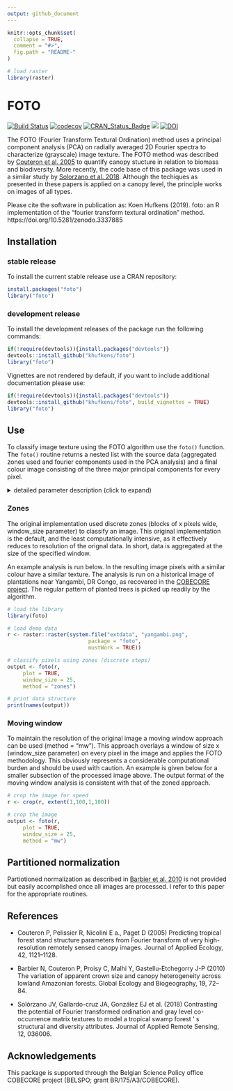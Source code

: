```yaml
---
output: github_document
---
```

<!-- README.md is generated from README.Rmd. Please edit that file -->

```r
knitr::opts_chunk$set(
  collapse = TRUE,
  comment = "#>",
  fig.path = "README-"
)

# load raster
library(raster)
```

# FOTO

[![Build Status](https://travis-ci.org/khufkens/foto.svg)](https://travis-ci.org/khufkens/foto) [![codecov](https://codecov.io/gh/khufkens/foto/branch/master/graph/badge.svg)](https://codecov.io/gh/khufkens/foto)
[![CRAN\_Status\_Badge](https://www.r-pkg.org/badges/version/foto)](https://cran.r-project.org/package=foto)
[![](https://cranlogs.r-pkg.org/badges/grand-total/foto)](https://cran.r-project.org/package=foto)
[![DOI](https://zenodo.org/badge/DOI/10.5281/zenodo.3337885.svg)](https://doi.org/10.5281/zenodo.3337885)

The FOTO (Fourier Transform Textural Ordination) method uses a principal component analysis (PCA) on radially averaged 2D Fourier spectra to characterize (grayscale) image texture. The FOTO method was described by [Couteron et al. 2005](http://onlinelibrary.wiley.com/doi/10.1111/j.1365-2664.2005.01097.x/abstract;jsessionid=359DD0662C272A59AF94FAEF3F213156.f02t04) to quantify canopy stucture in relation to biomass and biodiversity. More recently, the code base of this package was used in a similar study by [Solorzano et al. 2018](http://spie.org/Publications/Journal/10.1117/1.JRS.12.036006?SSO=1). Although the techiques as presented in these papers is applied on a canopy level, the principle works on images of all types.

Please cite the software in publication as: Koen Hufkens (2019). foto: an R implementation of the "fourier transform textural ordination" method. https://doi.org/10.5281/zenodo.3337885

## Installation

### stable release

To install the current stable release use a CRAN repository:

``` r
install.packages("foto")
library("foto")
```

### development release

To install the development releases of the package run the following commands:

```r
if(!require(devtools)){install.packages("devtools")}
devtools::install_github("khufkens/foto")
library("foto")
```

Vignettes are not rendered by default, if you want to include additional documentation please use:

```r
if(!require(devtools)){install.packages("devtools")}
devtools::install_github("khufkens/foto", build_vignettes = TRUE)
library("foto")
```

## Use

To classify image texture using the FOTO algorithm use the `foto()` function. The `foto()` routine returns a nested list with the source data (aggregated zones used and fourier components used in the PCA analysis) and a final colour image consisting of the three major principal components for every pixel.

<details><summary>detailed parameter description (click to expand)</summary>
<p>

Parameter     | Description                      
------------- | ------------------------------ 	
x	      | a raster layer (stack or brick)
window_size	      | a window size in pixels
plot           | plot output (TRUE / FALSE)
norm_spec           | normalize the radial spectrum (TRUE / FALSE)
method | "zones" or "mw" (i.e. moving window)
</p>
</details>

### Zones

The original implementation used discrete zones (blocks of x pixels wide, window_size parameter) to classify an image. This original implementation is the default, and the least computationally intensive, as it effectively reduces to resolution of the orignal data. In short, data is aggregated at the size of the specified window. 

An example analysis is run below. In the resulting image pixels with a similar colour have a similar texture. The analysis is run on a historical image of plantations near Yangambi, DR Congo, as recovered in the [COBECORE project](http://cobecore.org/). The regular pattern of planted trees is picked up readily by the algorithm.

```r
# load the library
library(foto)

# load demo data
r <- raster::raster(system.file("extdata", "yangambi.png",
                          package = "foto",
                          mustWork = TRUE))

# classify pixels using zones (discrete steps)
output <- foto(r,
     plot = TRUE,
     window_size = 25,
     method = "zones")

# print data structure
print(names(output))
```


### Moving window

To maintain the resolution of the original image a moving window approach can be used (method = "mw"). This approach overlays a window of size x (window_size parameter) on every pixel in the image and applies the FOTO methodology. This obviously represents a considerable computational burden and should be used with caution. An example is given below for a smaller subsection of the processed image above. The output format of the moving window analysis is consistent with that of the zoned approach.

```r
# crop the image for speed
r <- crop(r, extent(1,100,1,100))

# crop the image
output <- foto(r,
     plot = TRUE,
     window_size = 25,
     method = "mw")
```

## Partitioned normalization

Partiotioned normalization as described in [Barbier et al. 2010](http://doi.wiley.com/10.1111/j.1466-8238.2009.00493.x) is not provided but easily accomplished once all images are processed. I refer to this paper for the appropriate routines.

## References

- Couteron P, Pelissier R, Nicolini E a., Paget D (2005) Predicting tropical forest stand structure parameters from Fourier transform of very high-resolution remotely sensed canopy images. Journal of Applied Ecology, 42, 1121–1128.

- Barbier N, Couteron P, Proisy C, Malhi Y, Gastellu-Etchegorry J-P (2010) The variation of apparent crown size and canopy heterogeneity across lowland Amazonian forests. Global Ecology and Biogeography, 19, 72–84.

- Solórzano JV, Gallardo-cruz JA, González EJ et al. (2018) Contrasting the potential of Fourier transformed ordination and gray level co-occurrence matrix textures to model a tropical swamp forest ’ s structural and diversity attributes. Journal of Applied Remote Sensing, 12, 036006.

## Acknowledgements

This package is supported through the Belgian Science Policy office COBECORE project (BELSPO; grant BR/175/A3/COBECORE).
